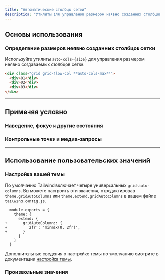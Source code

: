 ```yaml
---
title: "Автоматические столбцы сетки"
description: "Утилиты для управления размером неявно созданных столбцов сетки."
---
```




## Основы использования

### Определение размеров неявно созданных столбцов сетки

Используйте утилиты `auto-cols-{size}` для управления размером неявно создаваемых столбцов сетки.

```html
<div class="grid grid-flow-col **auto-cols-max**">
  <div>01</div>
  <div>02</div>
  <div>03</div>
</div>
```

---

## <Heading ignore>Применяя условно</Heading>

### <Heading ignore>Наведение, фокус и другие состояния</Heading>

<HoverFocusAndOtherStates defaultClass="grid grid-flow-col auto-cols-max" featuredClass="auto-cols-min" />

### <Heading ignore>Контрольные точки и медиа-запросы</Heading>

<BreakpointsAndMediaQueries defaultClass="grid grid-flow-col auto-cols-max" featuredClass="auto-cols-min" />

---

## Использование пользовательских значений

### Настройка вашей темы

По умолчанию Tailwind включает четыре универсальных `grid-auto-columns`. Вы можете настроить эти значения, отредактировав `theme.gridAutoColumns` или `theme.extend.gridAutoColumns` в вашем файле `tailwind.config.js`.

```diff-js {{ filename: 'tailwind.config.js' }}
  module.exports = {
    theme: {
      extend: {
+       gridAutoColumns: {
+         '2fr': 'minmax(0, 2fr)',
+       }
      }
    }
  }
```

Дополнительные сведения о настройке темы по умолчанию смотрите в документации [настройка темы](/docs/theme#customizing-the-default-theme).

### Произвольные значения

<ArbitraryValues property="grid-auto-columns" defaultClass="grid grid-flow-col" featuredClass="auto-cols-[minmax(0,_2fr)]" />

